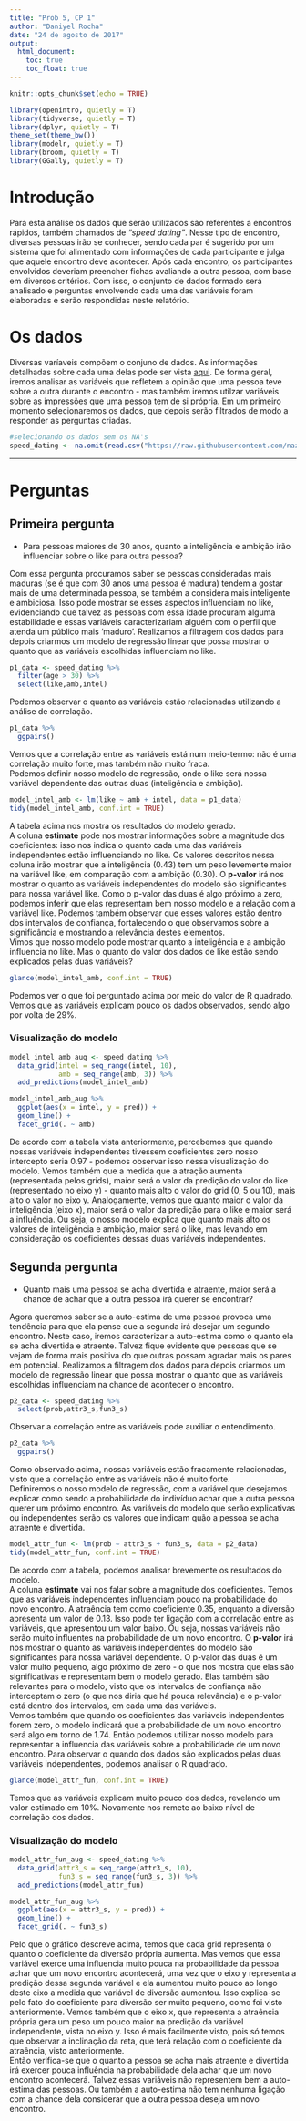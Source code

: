 ```yaml
---
title: "Prob 5, CP 1"
author: "Daniyel Rocha"
date: "24 de agosto de 2017"
output: 
  html_document:
    toc: true
    toc_float: true
---
```


```r
knitr::opts_chunk$set(echo = TRUE)
```

```r
library(openintro, quietly = T)
library(tidyverse, quietly = T)
library(dplyr, quietly = T)
theme_set(theme_bw())
library(modelr, quietly = T)
library(broom, quietly = T)
library(GGally, quietly = T)
```
# Introdução

Para esta análise os dados que serão utilizados são referentes a encontros rápidos, também chamados de *"speed dating"*. Nesse tipo de encontro, diversas pessoas irão se conhecer, sendo cada par é sugerido por um sistema que foi alimentado com informações de cada participante e julga que aquele encontro deve acontecer. Após cada encontro, os participantes envolvidos deveriam preencher fichas avaliando a outra pessoa, com base em diversos critérios. Com isso, o conjunto de dados formado será analisado e perguntas envolvendo cada uma das variáveis foram elaboradas e serão respondidas neste relatório.

# Os dados

Diversas varíaveis compõem o conjuno de dados. As informações detalhadas sobre cada uma delas pode ser vista [aqui](https://github.com/nazareno/ciencia-de-dados-1/tree/master/5-regressao/speed-dating). De forma geral, iremos analisar as variáveis que refletem a opinião que uma pessoa teve sobre a outra durante o encontro - mas também iremos utilzar variáveis sobre as impressões que uma pessoa tem de si própria. Em um primeiro momento selecionaremos os dados, que depois serão filtrados de modo a responder as perguntas criadas.

```r
#selecionando os dados sem os NA's
speed_dating <- na.omit(read.csv("https://raw.githubusercontent.com/nazareno/ciencia-de-dados-1/master/5-regressao/speed-dating/speed-dating.csv"))
```
***
# Perguntas

## Primeira pergunta

* Para pessoas maiores de 30 anos, quanto a inteligência e ambição irão influenciar sobre o like para outra pessoa?

Com essa pergunta procuramos saber se pessoas consideradas mais maduras (se é que com 30 anos uma pessoa é madura) tendem a gostar mais de uma determinada pessoa, se também a considera mais inteligente e ambiciosa. Isso pode mostrar se esses aspectos influenciam no like, evidenciando que talvez as pessoas com essa idade procuram alguma estabilidade e essas variáveis caracterizariam alguém com o perfil que atenda um público mais 'maduro'. Realizamos a filtragem dos dados para depois criarmos um modelo de regressão linear que possa mostrar o quanto que as variáveis escolhidas influenciam no like.
```r
p1_data <- speed_dating %>%
  filter(age > 30) %>%
  select(like,amb,intel)
```

Podemos observar o quanto as variáveis estão relacionadas utilizando a análise de correlação.

```r
p1_data %>%
  ggpairs()
```

Vemos que a correlação entre as variáveis está num meio-termo: não é uma correlação muito forte, mas também não muito fraca.  
Podemos definir nosso modelo de regressão, onde o like será nossa variável dependente das outras duas (inteligência e ambição).

```r
model_intel_amb <- lm(like ~ amb + intel, data = p1_data)
tidy(model_intel_amb, conf.int = TRUE)
```

A tabela acima nos mostra os resultados do modelo gerado.  
A coluna **estimate** pode nos mostrar informações sobre a magnitude dos coeficientes: isso nos indica o quanto cada uma das variáveis independentes estão influenciando no like. Os valores descritos nessa coluna irão mostrar que a inteligência (0.43) tem um peso levemente maior na variável like, em comparação com a ambição (0.30).
O **p-valor** irá nos mostrar o quanto as variáveis independentes do modelo são significantes para nossa variável like. Como o p-valor das duas é algo próximo a zero, podemos inferir que elas representam bem nosso modelo e a relação com a variável like. Podemos também observar que esses valores estão dentro dos intervalos de confiança, fortalecendo o que observamos sobre a significância e mostrando a relevância destes elementos.  
Vimos que nosso modelo pode mostrar quanto a inteligência e a ambição influencia no like. Mas o quanto do valor dos dados de like estão sendo explicados pelas duas variáveis? 

```r
glance(model_intel_amb, conf.int = TRUE)
```
Podemos ver o que foi perguntado acima por meio do valor de R quadrado. Vemos que as variáveis explicam pouco os dados observados, sendo algo por volta de 29%.  

### Visualização do modelo

```r

model_intel_amb_aug <- speed_dating %>% 
  data_grid(intel = seq_range(intel, 10), 
            amb = seq_range(amb, 3)) %>% 
  add_predictions(model_intel_amb)

model_intel_amb_aug %>% 
  ggplot(aes(x = intel, y = pred)) + 
  geom_line() + 
  facet_grid(. ~ amb)

```

De acordo com a tabela vista anteriormente, percebemos que quando nossas variáveis independentes tivessem coeficientes zero nosso intercepto seria 0.97 - podemos observar isso nessa visualização do modelo. Vemos também que a medida que a atração aumenta (representada pelos grids), maior será o valor da predição do valor do like (representado no eixo y) - quanto mais alto o valor do grid (0, 5 ou 10), mais alto o valor no eixo y. Analogamente, vemos que quanto maior o valor da inteligência (eixo x), maior será o valor da predição para o like e maior será a influência. Ou seja, o nosso modelo explica que quanto mais alto os valores de inteligência e ambição, maior será o like, mas levando em consideração os coeficientes dessas duas variáveis independentes.

## Segunda pergunta

* Quanto mais uma pessoa se acha divertida e atraente, maior será a chance de achar que a outra pessoa irá querer se encontrar? 

Agora queremos saber se a auto-estima de uma pessoa provoca uma tendência para que ela pense que a segunda irá desejar um segundo encontro. Neste caso, iremos caracterizar a auto-estima como o quanto ela se acha divertida e atraente. Talvez fique evidente que pessoas que se vejam de forma mais positiva do que outras possam agradar mais os pares em potencial. Realizamos a filtragem dos dados para depois criarmos um modelo de regressão linear que possa mostrar o quanto que as variáveis escolhidas influenciam na chance de acontecer o encontro.

```r
p2_data <- speed_dating %>%
  select(prob,attr3_s,fun3_s)
```

Observar a correlação entre as variáveis pode auxiliar o entendimento.

```r
p2_data %>%
  ggpairs()
```

Como observado acima, nossas variáveis estão fracamente relacionadas, visto que a correlação entre as variáveis não é muito forte.  
Definiremos o nosso modelo de regressão, com a variável que desejamos explicar como sendo a probabilidade do indivíduo achar que a outra pessoa querer um próximo encontro. As variáveis do modelo que serão explicativas ou independentes serão os valores que indicam quão a pessoa se acha atraente e divertida.

```r
model_attr_fun <- lm(prob ~ attr3_s + fun3_s, data = p2_data)
tidy(model_attr_fun, conf.int = TRUE)
```

De acordo com a tabela, podemos analisar brevemente os resultados do modelo.  
A coluna **estimate** vai nos falar sobre a magnitude dos coeficientes. Temos que as variáveis independentes influenciam pouco na probabilidade do novo encontro. A atraência tem como coeficiente 0.35, enquanto a diversão apresenta um valor de 0.13. Isso pode ter ligação com a correlação entre as variáveis, que apresentou um valor baixo. Ou seja, nossas variáveis não serão muito influentes na probabilidade de um novo encontro. 
O **p-valor** irá nos mostrar o quanto as variáveis independentes do modelo são significantes para nossa variável dependente. O p-valor das duas é um valor muito pequeno, algo próximo de zero - o que nos mostra que elas são significativas e representam bem o modelo gerado. Elas também são relevantes para o modelo, visto que os intervalos de confiança não interceptam o zero (o que nos diria que há pouca relevância) e o p-valor está dentro dos intervalos, em cada uma das variáveis.  
Vemos também que quando os coeficientes das variáveis independentes forem zero, o modelo indicará que a probabilidade de um novo encontro será algo em torno de 1.74.
Então podemos utilizar nosso modelo para representar a influencia das variáveis sobre a probabilidade de um novo encontro. Para observar o quando dos dados são explicados pelas duas variáveis independentes, podemos analisar o R quadrado.  

```r
glance(model_attr_fun, conf.int = TRUE)
```

Temos que as variáveis explicam muito pouco dos dados, revelando um valor estimado em 10%. Novamente nos remete ao baixo nível de correlação dos dados.  

### Visualização do modelo

```r

model_attr_fun_aug <- speed_dating %>% 
  data_grid(attr3_s = seq_range(attr3_s, 10), 
            fun3_s = seq_range(fun3_s, 3)) %>% 
  add_predictions(model_attr_fun)

model_attr_fun_aug %>% 
  ggplot(aes(x = attr3_s, y = pred)) + 
  geom_line() + 
  facet_grid(. ~ fun3_s)

```

Pelo que o gráfico descreve acima, temos que cada grid representa o quanto o coeficiente da diversão própria aumenta. Mas vemos que essa variável exerce uma influencia muito pouca na probabilidade da pessoa achar que um novo encontro acontecerá, uma vez que o eixo y representa a predição dessa segunda variável e ela aumentou muito pouco ao longo deste eixo a medida que variável de diversão aumentou. Isso explica-se pelo fato do coeficiente para diversão ser muito pequeno, como foi visto anteriormente. Vemos também que o eixo x, que representa a atraência própria gera um peso um pouco maior na predição da variável independente, vista no eixo y. Isso é mais facilmente visto, pois só temos que observar a inclinação da reta, que terá relação com o coeficiente da atraência, visto anteriormente.  
Então verifica-se que o quanto a pessoa se acha mais atraente e divertida irá exercer pouca influência na probabilidade dela achar que um novo encontro acontecerá. Talvez essas variáveis não representem bem a auto-estima das pessoas. Ou também a auto-estima não tem nenhuma ligação com a chance dela considerar que a outra pessoa deseja um novo encontro.